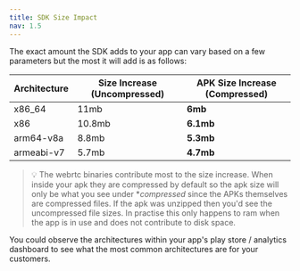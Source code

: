 ```yaml
---
title: SDK Size Impact
nav: 1.5
---
```


The exact amount the SDK adds to your app can vary based on a few parameters but the most it will add is as follows:

| Architecture | Size Increase (Uncompressed) | **APK Size Increase (Compressed)** |
|---|---|---|
|x86_64| 11mb | **6mb** |
|x86| 10.8mb | **6.1mb**|
|arm64-v8a|8.8mb|**5.3mb**|
|armeabi-v7|5.7mb|**4.7mb**|

> 💡 The webrtc binaries contribute most to the size increase. When inside your apk they are compressed by default so the apk size will only be what you see under **compressed* since the APKs themselves are compressed files. If the apk was unzipped then you'd see the uncompressed file sizes. In practise this only happens to ram when the app is in use and does not contribute to disk space.

You could observe the architectures within your app's play store / analytics dashboard to see what the most common architectures are for your customers.